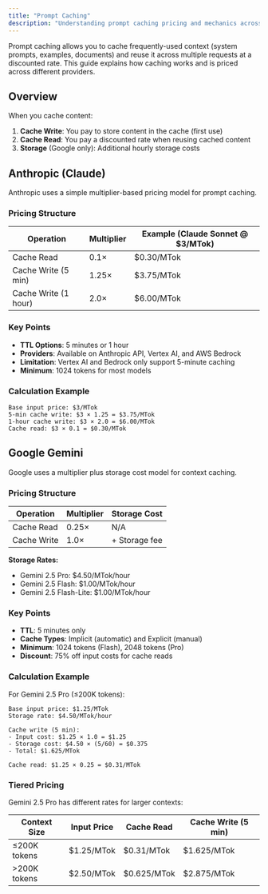 ```yaml
---
title: "Prompt Caching"
description: "Understanding prompt caching pricing and mechanics across LLM providers"
---
```


Prompt caching allows you to cache frequently-used context (system prompts, examples, documents) and reuse it across multiple requests at a discounted rate. This guide explains how caching works and is priced across different providers.

## Overview

When you cache content:
1. **Cache Write**: You pay to store content in the cache (first use)
2. **Cache Read**: You pay a discounted rate when reusing cached content
3. **Storage** (Google only): Additional hourly storage costs

## Anthropic (Claude)

Anthropic uses a simple multiplier-based pricing model for prompt caching.

### Pricing Structure

| Operation | Multiplier | Example (Claude Sonnet @ $3/MTok) |
|-----------|------------|-----------------------------------|
| Cache Read | 0.1× | $0.30/MTok |
| Cache Write (5 min) | 1.25× | $3.75/MTok |
| Cache Write (1 hour) | 2.0× | $6.00/MTok |

### Key Points
- **TTL Options**: 5 minutes or 1 hour
- **Providers**: Available on Anthropic API, Vertex AI, and AWS Bedrock
- **Limitation**: Vertex AI and Bedrock only support 5-minute caching
- **Minimum**: 1024 tokens for most models

### Calculation Example
```
Base input price: $3/MTok
5-min cache write: $3 × 1.25 = $3.75/MTok
1-hour cache write: $3 × 2.0 = $6.00/MTok
Cache read: $3 × 0.1 = $0.30/MTok
```

## Google Gemini

Google uses a multiplier plus storage cost model for context caching.

### Pricing Structure

| Operation | Multiplier | Storage Cost |
|-----------|------------|--------------|
| Cache Read | 0.25× | N/A |
| Cache Write | 1.0× | + Storage fee |

**Storage Rates:**
- Gemini 2.5 Pro: $4.50/MTok/hour
- Gemini 2.5 Flash: $1.00/MTok/hour
- Gemini 2.5 Flash-Lite: $1.00/MTok/hour

### Key Points
- **TTL**: 5 minutes only
- **Cache Types**: Implicit (automatic) and Explicit (manual)
- **Minimum**: 1024 tokens (Flash), 2048 tokens (Pro)
- **Discount**: 75% off input costs for cache reads

### Calculation Example

For Gemini 2.5 Pro (≤200K tokens):
```
Base input price: $1.25/MTok
Storage rate: $4.50/MTok/hour

Cache write (5 min):
- Input cost: $1.25 × 1.0 = $1.25
- Storage cost: $4.50 × (5/60) = $0.375
- Total: $1.625/MTok

Cache read: $1.25 × 0.25 = $0.31/MTok
```

### Tiered Pricing

Gemini 2.5 Pro has different rates for larger contexts:

| Context Size | Input Price | Cache Read | Cache Write (5 min) |
|--------------|-------------|------------|-------------------|
| ≤200K tokens | $1.25/MTok | $0.31/MTok | $1.625/MTok |
| >200K tokens | $2.50/MTok | $0.625/MTok | $2.875/MTok |